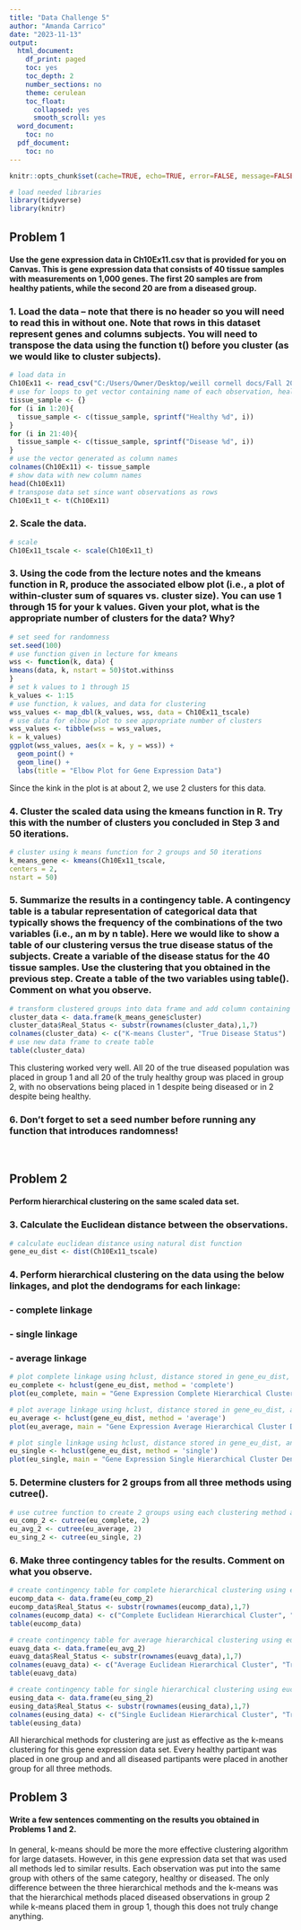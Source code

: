 ```yaml
---
title: "Data Challenge 5"
author: "Amanda Carrico"
date: "2023-11-13"
output:
  html_document:
    df_print: paged
    toc: yes
    toc_depth: 2
    number_sections: no
    theme: cerulean
    toc_float:
      collapsed: yes
      smooth_scroll: yes
  word_document:
    toc: no
  pdf_document:
    toc: no
---
```


```r
knitr::opts_chunk$set(cache=TRUE, echo=TRUE, error=FALSE, message=FALSE, warning=FALSE, tidy.opts=list(width.cutoff=60),tidy=TRUE)
```

```r
# load needed libraries
library(tidyverse)
library(knitr)
```

## Problem 1
#### Use the gene expression data in Ch10Ex11.csv that is provided for you on Canvas. This is gene expression data that consists of 40 tissue samples with measurements on 1,000 genes. The first 20 samples are from healthy patients, while the second 20 are from a diseased group.

### 1. Load the data – note that there is no header so you will need to read this in without one. Note that rows in this dataset represent genes and columns subjects. You will need to transpose the data using the function t() before you cluster (as we would like to cluster subjects).
```r
# load data in
Ch10Ex11 <- read_csv("C:/Users/Owner/Desktop/weill cornell docs/Fall 2023 courses/Data Science I/Ch10Ex11.csv", col_names = FALSE)
# use for loops to get vector containing name of each observation, healthy or diseased with the column number
tissue_sample <- {}
for (i in 1:20){
  tissue_sample <- c(tissue_sample, sprintf("Healthy %d", i))
}
for (i in 21:40){
  tissue_sample <- c(tissue_sample, sprintf("Disease %d", i))
}
# use the vector generated as column names
colnames(Ch10Ex11) <- tissue_sample
# show data with new column names
head(Ch10Ex11)
# transpose data set since want observations as rows
Ch10Ex11_t <- t(Ch10Ex11)
```

### 2. Scale the data.
```r
# scale
Ch10Ex11_tscale <- scale(Ch10Ex11_t)
```

### 3. Using the code from the lecture notes and the kmeans function in R, produce the associated elbow plot (i.e., a plot of within-cluster sum of squares vs. cluster size). You can use 1 through 15 for your k values. Given your plot, what is the appropriate number of clusters for the data? Why?
```r
# set seed for randomness
set.seed(100)
# use function given in lecture for kmeans
wss <- function(k, data) {
kmeans(data, k, nstart = 50)$tot.withinss
}
# set k values to 1 through 15
k_values <- 1:15
# use function, k values, and data for clustering
wss_values <- map_dbl(k_values, wss, data = Ch10Ex11_tscale)
# use data for elbow plot to see appropriate number of clusters
wss_values <- tibble(wss = wss_values,
k = k_values)
ggplot(wss_values, aes(x = k, y = wss)) +
  geom_point() +
  geom_line() +
  labs(title = "Elbow Plot for Gene Expression Data")
```

Since the kink in the plot is at about 2, we use 2 clusters for this data.

### 4. Cluster the scaled data using the kmeans function in R. Try this with the number of clusters you concluded in Step 3 and 50 iterations.
```r
# cluster using k means function for 2 groups and 50 iterations
k_means_gene <- kmeans(Ch10Ex11_tscale,
centers = 2,
nstart = 50)
```

### 5. Summarize the results in a contingency table. A contingency table is a tabular representation of categorical data that typically shows the frequency of the combinations of the two variables (i.e., an m by n table). Here we would like to show a table of our clustering versus the true disease status of the subjects. Create a variable of the disease status for the 40 tissue samples. Use the clustering that you obtained in the previous step. Create a table of the two variables using table(). Comment on what you observe.
```r
# transform clustered groups into data frame and add column containing whether observation was truly healthy or not
cluster_data <- data.frame(k_means_gene$cluster)
cluster_data$Real_Status <- substr(rownames(cluster_data),1,7)
colnames(cluster_data) <- c("K-means Cluster", "True Disease Status")
# use new data frame to create table
table(cluster_data)
```
This clustering worked very well. All 20 of the true diseased population was placed in group 1 and all 20 of the truly healthy group was placed in group 2, with no observations being placed in 1 despite being diseased or in 2 despite being healthy.

### 6. Don’t forget to set a seed number before running any function that introduces randomness!
<br>

## Problem 2
#### Perform hierarchical clustering on the same scaled data set.
### 3. Calculate the Euclidean distance between the observations.
```r
# calculate euclidean distance using natural dist function
gene_eu_dist <- dist(Ch10Ex11_tscale)
```

### 4. Perform hierarchical clustering on the data using the below linkages, and plot the dendograms for each linkage:
### - complete linkage
### - single linkage
### - average linkage
```r
# plot complete linkage using hclust, distance stored in gene_eu_dist, and plot function - use complete method
eu_complete <- hclust(gene_eu_dist, method = 'complete')
plot(eu_complete, main = "Gene Expression Complete Hierarchical Cluster Dendrogram \n Using Euclidean Distance", cex = .35)

# plot average linkage using hclust, distance stored in gene_eu_dist, and plot function - use average method
eu_average <- hclust(gene_eu_dist, method = 'average')
plot(eu_average, main = "Gene Expression Average Hierarchical Cluster Dendrogram \n Using Euclidean Distance", cex = .35)

# plot single linkage using hclust, distance stored in gene_eu_dist, and plot function - use single method
eu_single <- hclust(gene_eu_dist, method = 'single')
plot(eu_single, main = "Gene Expression Single Hierarchical Cluster Dendrogram \n Using Euclidean Distance", cex = .35)
```

### 5. Determine clusters for 2 groups from all three methods using cutree().
```r
# use cutree function to create 2 groups using each clustering method and store in variable
eu_comp_2 <- cutree(eu_complete, 2)
eu_avg_2 <- cutree(eu_average, 2)
eu_sing_2 <- cutree(eu_single, 2)
```

### 6. Make three contingency tables for the results. Comment on what you observe.
```r
# create contingency table for complete hierarchical clustering using euclidean distances 
eucomp_data <- data.frame(eu_comp_2)
eucomp_data$Real_Status <- substr(rownames(eucomp_data),1,7)
colnames(eucomp_data) <- c("Complete Euclidean Hierarchical Cluster", "True Disease Status")
table(eucomp_data)

# create contingency table for average hierarchical clustering using euclidean distances 
euavg_data <- data.frame(eu_avg_2)
euavg_data$Real_Status <- substr(rownames(euavg_data),1,7)
colnames(euavg_data) <- c("Average Euclidean Hierarchical Cluster", "True Disease Status")
table(euavg_data)

# create contingency table for single hierarchical clustering using euclidean distances 
eusing_data <- data.frame(eu_sing_2)
eusing_data$Real_Status <- substr(rownames(eusing_data),1,7)
colnames(eusing_data) <- c("Single Euclidean Hierarchical Cluster", "True Disease Status")
table(eusing_data)
```
All hierarchical methods for clustering are just as effective as the k-means clustering for this gene expression data set. Every healthy partipant was placed in one group and and all diseased partipants were placed in another group for all three methods.
<br>

## Problem 3
#### Write a few sentences commenting on the results you obtained in Problems 1 and 2.
In general, k-means should be more the more effective clustering algorithm for large datasets. However, in this gene expression data set that was used all methods led to similar results. Each observation was put into the same group with others of the same category, healthy or diseased. The only difference between the three hierarchical methods and the k-means was that the hierarchical methods placed diseased observations in group 2 while k-means placed them in group 1, though this does not truly change anything.